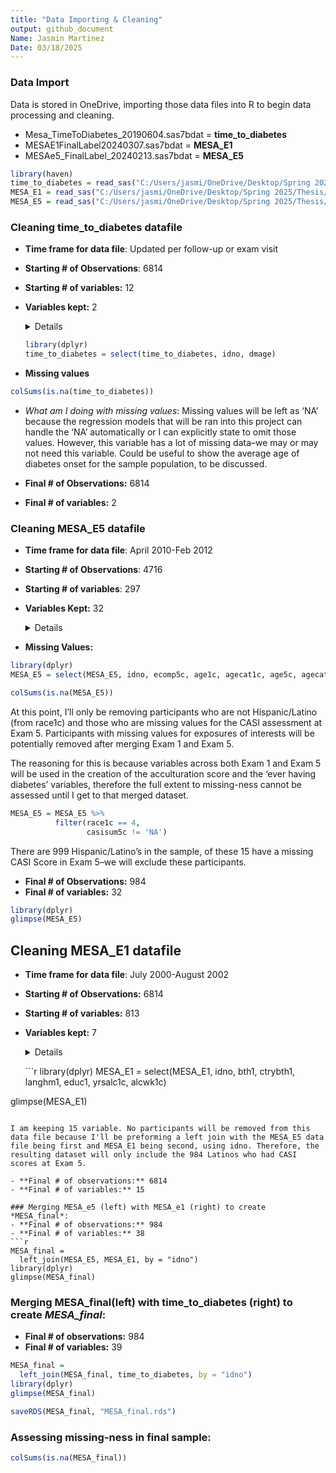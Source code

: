 ```yaml
---
title: "Data Importing & Cleaning"
output: github_document
Name: Jasmin Martinez
Date: 03/18/2025
---
```


### Data Import
Data is stored in OneDrive, importing those data files into R to begin data processing and cleaning.

- Mesa_TimeToDiabetes_20190604.sas7bdat = **time_to_diabetes**  
- MESAE1FinalLabel20240307.sas7bdat = **MESA_E1**  
- MESAe5_FinalLabel_20240213.sas7bdat = **MESA_E5**  
```r
library(haven)
time_to_diabetes = read_sas("C:/Users/jasmi/OneDrive/Desktop/Spring 2025/Thesis/THESIS_JRM2319/Mesa_TimeToDiabetes_20190604.sas7bdat")
MESA_E1 = read_sas("C:/Users/jasmi/OneDrive/Desktop/Spring 2025/Thesis/THESIS_JRM2319/MESAE1FinalLabel20240307.sas7bdat")
MESA_E5 = read_sas("C:/Users/jasmi/OneDrive/Desktop/Spring 2025/Thesis/THESIS_JRM2319/MESAe5_FinalLabel_20240213.sas7bdat")
```


### Cleaning time_to_diabetes datafile
- **Time frame for data file**: Updated per follow-up or exam visit 
- **Starting # of Observations**: 6814 
- **Starting # of variables:** 12

- **Variables kept:** 2
<details>
  - idno: Participant ID number  
  - dmage: Age at Diabetes diagnosis
</details>
```r
library(dplyr)
time_to_diabetes = select(time_to_diabetes, idno, dmage)
```
- **Missing values**
```r
colSums(is.na(time_to_diabetes))
```
- *What am I doing with missing values*: Missing values will be left as 'NA' because the regression models that will be ran into this project can handle the 'NA' automatically or I can explicitly state to omit those values. However, this variable has a lot of missing data--we may or may not need this variable. Could be useful to show the average age of diabetes onset for the sample population, to be discussed.  

- **Final # of Observations:** 6814
- **Final # of variables:** 2

### Cleaning MESA_E5 datafile 
- **Time frame for data file**: April 2010-Feb 2012
- **Starting # of Observations**: 4716
- **Starting # of variables**: 297

- **Variables Kept:** 32
<details>
  - idno: Participant ID number 
  - ecomp5c: Exam 5 Completion Status
  - age1c: age at Exam 1 
  - agecat1c: age categories at Exam 1 
  - age5c: Age at Exam 5 
  - agecat5c: age categories at Exam 5
  - race1c: race/ethnicity
  - mexican1: Mexican, Chicano, Mexican-American
  - dominic1: Dominican 
  - puert1: Puerto Rican 
  - cuban1: Cuban
  - othhisp1: Other Hispanic 
  - lang1: Language spoken at Exam 1 
  - gender1: Gender 
  - site5c: Site at Exam 5
  - bmi5c: BMI 
  - cig5c: Cigarette smoking status
  - curalc5: Presently Drink Alcohol
  - dbp5c: Seated diastolic blood pressure 
  - sbp5c: seated systolic blood pressure
  - glucose5: Fasting glucose (mg/dl)
  - dm035c: Diabetes 2003 ADA Fasting Criteria 
  - ldl5: LDL cholesterol 
  - ldlcat5c: LDL cholesterol (categorical)
  - hdl5: HDL Cholesterol
  - hdlcat5c: HDL cholesterol (categorical)
  - chol5: Total cholesterol 
  - htn5c: Hypertension by JNC VI (1997) Creteria
  - income5: total gross family income, past 12 months 
  - exercm5c: Total intentional exercises- Min/Week
  - casisum5c: Total cognitive assessment score
  - numhhld5: # of people supported by family income
</details>
- **Missing Values:**
```r
library(dplyr)
MESA_E5 = select(MESA_E5, idno, ecomp5c, age1c, agecat1c, age5c, agecat5c, race1c, mexican1, dominic1, puert1, cuban1, othhisp1, lang1, gender1, site5c, bmi5c, cig5c, curalc5, dbp5c, sbp5c, glucose5, dm035c, ldl5, ldlcat5c, hdl5, hdlcat5c, chol5, htn5c, income5, exercm5c, casisum5c, numhhld5)
```
```r
colSums(is.na(MESA_E5))
```
At this point, I'll only be removing participants who are not Hispanic/Latino (from race1c) and those who are missing values for the CASI assessment at Exam 5. Participants with missing values for exposures of interests will be potentially removed after merging Exam 1 and Exam 5. 

The reasoning for this is because variables across both Exam 1 and Exam 5 will be used in the creation of the acculturation score and the 'ever having diabetes' variables, therefore the full extent to missing-ness cannot be assessed until I get to that merged dataset.  


```r
MESA_E5 = MESA_E5 %>% 
          filter(race1c == 4,
                 casisum5c != 'NA')
```
There are 999 Hispanic/Latino's in the sample, of these 15 have a missing CASI Score in Exam 5--we will exclude these participants. 

- **Final # of Observations:** 984
- **Final # of variables:** 32

```r
library(dplyr)
glimpse(MESA_E5)
```
## Cleaning MESA_E1 datafile
- **Time frame for data file**: July 2000-August 2002 
- **Starting # of Observations:** 6814
- **Starting # of variables:** 813

- **Variables kept:** 7
<details>
  - Idno: Participant ID number 
  - bth1: Birth Place-Self
  - ctrybth1: Birth country 
  - langhm1: Language Spoken at home 
  - educ1: education: highest level completed 
  - yrsalc1c: # of years drinking alcohol (current and former drinkers)
  - alcwk1c: # of drinks per week (current and former drinkers) 
</details>
```r
library(dplyr)
MESA_E1 = select(MESA_E1, idno, bth1, ctrybth1, langhm1, educ1, yrsalc1c, alcwk1c)

glimpse(MESA_E1)
```

I am keeping 15 variable. No participants will be removed from this data file because I'll be preforming a left join with the MESA_E5 data file being first and MESA_E1 being second, using idno. Therefore, the resulting dataset will only include the 984 Latinos who had CASI scores at Exam 5. 

- **Final # of observations:** 6814
- **Final # of variables:** 15

### Merging MESA_e5 (left) with MESA_e1 (right) to create *MESA_final*:
- **Final # of observations:** 984 
- **Final # of variables:** 38
```r
MESA_final = 
  left_join(MESA_E5, MESA_E1, by = "idno")
library(dplyr)
glimpse(MESA_final)
```

### Merging MESA_final(left) with time_to_diabetes (right) to create *MESA_final*:
- **Final # of observations:** 984 
- **Final # of variables:** 39
```r
MESA_final = 
  left_join(MESA_final, time_to_diabetes, by = "idno")
library(dplyr)
glimpse(MESA_final)

saveRDS(MESA_final, "MESA_final.rds")
```

### Assessing missing-ness in final sample:
```r
colSums(is.na(MESA_final))
```

